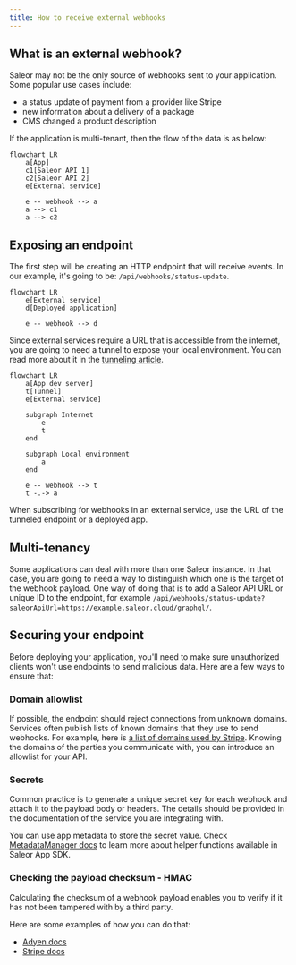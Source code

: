```yaml
---
title: How to receive external webhooks
---
```


## What is an external webhook?

Saleor may not be the only source of webhooks sent to your application. Some popular use cases include:

- a status update of payment from a provider like Stripe
- new information about a delivery of a package
- CMS changed a product description

If the application is multi-tenant, then the flow of the data is as below:

```mermaid
flowchart LR
    a[App]
    c1[Saleor API 1]
    c2[Saleor API 2]
    e[External service]

    e -- webhook --> a
    a --> c1
    a --> c2
```

## Exposing an endpoint

The first step will be creating an HTTP endpoint that will receive events. In our example, it's going to be: `/api/webhooks/status-update`.

```mermaid
flowchart LR
    e[External service]
    d[Deployed application]

    e -- webhook --> d
```

Since external services require a URL that is accessible from the internet, you are going to need a tunnel to expose your local environment. You can read more about it in the [tunneling article](/developer/extending/apps/developing-with-tunnels.mdx).

```mermaid
flowchart LR
    a[App dev server]
    t[Tunnel]
    e[External service]

    subgraph Internet
        e
        t
    end

    subgraph Local environment
        a
    end

    e -- webhook --> t
    t -.-> a
```

When subscribing for webhooks in an external service, use the URL of the tunneled endpoint or a deployed app.

## Multi-tenancy

Some applications can deal with more than one Saleor instance. In that case, you are going to need a way to distinguish which one is the target of the webhook payload. One way of doing that is to add a Saleor API URL or unique ID to the endpoint, for example `/api/webhooks/status-update?saleorApiUrl=https://example.saleor.cloud/graphql/`.

## Securing your endpoint

Before deploying your application, you'll need to make sure unauthorized clients won't use endpoints to send malicious data. Here are a few ways to ensure that:

### Domain allowlist

If possible, the endpoint should reject connections from unknown domains. Services often publish lists of known domains that they use to send webhooks. For example, here is [a list of domains used by Stripe](https://stripe.com/docs/ips). Knowing the domains of the parties you communicate with, you can introduce an allowlist for your API.

### Secrets

Common practice is to generate a unique secret key for each webhook and attach it to the payload body or headers. The details should be provided in the documentation of the service you are integrating with.

You can use app metadata to store the secret value. Check [MetadataManager docs](./persistence-with-metadata-manager.mdx) to learn more about helper functions available in Saleor App SDK.

### Checking the payload checksum - HMAC

Calculating the checksum of a webhook payload enables you to verify if it has not been tampered with by a third party.

Here are some examples of how you can do that:

- [Adyen docs](https://docs.adyen.com/development-resources/webhooks/verify-hmac-signatures)
- [Stripe docs](https://stripe.com/docs/webhooks/signatures)
